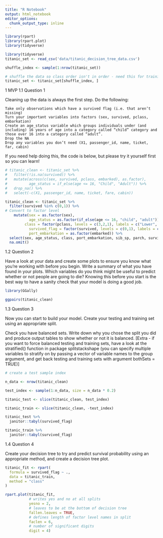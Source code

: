 ```yaml
---
title: "R Notebook"
output: html_notebook
editor_options: 
  chunk_output_type: inline
---
```


```r
library(rpart)
library(rpart.plot)
library(tidyverse)

library(tidyverse)
titanic_set <- read_csv('data/titanic_decision_tree_data.csv')

shuffle_index <- sample(1:nrow(titanic_set))

# shuffle the data so class order isn't in order - need this for training/testing split later on 
titanic_set <- titanic_set[shuffle_index, ]
```

1 MVP
1.1 Question 1


Cleaning up the data is always the first step. Do the following:

    Take only observations which have a survived flag (i.e. that aren’t missing)
    Turn your important variables into factors (sex, survived, pclass, embarkation)
    Create an age_status variable which groups individuals under (and including) 16 years of age into a category called “child” category and those over 16 into a category called “adult”.
    Drop the NA
    Drop any variables you don’t need (X1, passenger_id, name, ticket, far, cabin)

If you need help doing this, the code is below, but please try it yourself first so you can learn!

```r
# titanic_clean <- titanic_set %>% 
#   filter(!is.na(survived)) %>% 
#   mutate(across(c(sex, survived, pclass, embarked), as.factor),
#          age_status = if_else(age <= 16, "Child", "Adult")) %>% 
#   drop_na() %>% 
#   select(-c(X1, passenger_id, name, ticket, fare, cabin))

titanic_clean <- titanic_set %>%
  filter(survived %in% c(0,1)) %>%
# Convert to factor level
    mutate(sex = as.factor(sex), 
           age_status = as.factor(if_else(age <= 16, "child", "adult")),
         class = factor(pclass, levels = c(3,2,1), labels = c("Lower", "Middle", "Upper")), 
           survived_flag = factor(survived, levels = c(0,1), labels = c("No", "Yes")), 
           port_embarkation = as.factor(embarked)) %>%
  select(sex, age_status, class, port_embarkation, sib_sp, parch, survived_flag) %>%
  na.omit()

```


1.2 Question 2

 Have a look at your data and create some plots to ensure you know what you’re working with before you begin. Write a summary of what you have found in your plots. Which variables do you think might be useful to predict whether or not people are going to die? Knowing this before you start is the best way to have a sanity check that your model is doing a good job.
 
```r
library(GGally)

ggpairs(titanic_clean)
```
 


1.3 Question 3

Now you can start to build your model. Create your testing and training set using an appropriate split. 

Check you have balanced sets. Write down why you chose the split you did and produce output tables to show whether or not it is balanced. [Extra - if you want to force balanced testing and training sets, have a look at the stratified() function in package splitstackshape (you can specify multiple variables to stratify on by passing a vector of variable names to the group argument, and get back testing and training sets with argument bothSets = TRUE)]

```r
# create a test sample index

n_data <- nrow(titanic_clean)

test_index <- sample(1:n_data, size = n_data * 0.2)

titanic_test <- slice(titanic_clean, test_index)

titanic_train <- slice(titanic_clean, -test_index)
```
```r
titanic_test %>% 
  janitor::tabyl(survived_flag)
```
```r
titanic_train %>% 
  janitor::tabyl(survived_flag)
```

1.4 Question 4

Create your decision tree to try and predict survival probability using an appropriate method, and create a decision tree plot.

```r
titanic_fit <- rpart(
  formula = survived_flag ~ .,
  data = titanic_train,
  method = "class"
)
```
```r
rpart.plot(titanic_fit,
           # writes yes and no at all splits
           yesno = 2,
           # leaves to be at the bottom of decision tree
           fallen.leaves = TRUE,
           # defines length of factor level names in split
           faclen = 6,
           # number of significant digits
           digit = 4)
```

